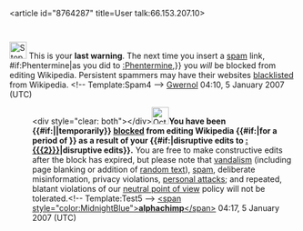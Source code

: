 <article id="8764287" title=User talk:66.153.207.10>
	<talkpage id="8764287" title="User talk:66.153.207.10">
[[Image:Stop hand.svg|30px|left]] This is your '''last warning'''. The next time you insert a [[Wikipedia:Spam|spam]] link,  {{{{{subst|}}}#if:Phentermine|as you did to [[:Phentermine]],}} you ''will'' be blocked from editing Wikipedia. Persistent spammers may have their websites [[meta:Talk:Spam blacklist|blacklisted]] from Wikipedia. &lt;!-- Template:Spam4 --&gt;  [[User:Gwernol|Gwernol]] 04:10, 5 January 2007 (UTC)

:&lt;div style=&quot;clear: both&quot;&gt;&lt;/div&gt;[[Image:Octagon-warning.svg|left|30px]]'''You have been {{#if:{{{1|}}}||temporarily}} [[Wikipedia:Blocking policy|blocked]] from editing Wikipedia {{#if:{{{1|}}}|for a period of {{{1|}}}}} as a result of your {{#if:{{{2|}}}|disruptive edits to [[:{{{2}}}]]|disruptive edits}}.''' You are free to make constructive edits after the block has expired, but please note that [[Wikipedia:Vandalism|vandalism]] (including page blanking or addition of [[Wikipedia:Patent nonsense|random text]]), [[Wikipedia:Spam|spam]], deliberate misinformation, privacy violations, [[Wikipedia:No personal attacks|personal attacks]]; and repeated, blatant violations of our [[Wikipedia:Neutral point of view|neutral point of view]] policy will not be tolerated.&lt;!-- Template:Test5 --&gt; [[User:Alphachimp|&lt;span style=&quot;color:MidnightBlue&quot;&gt;'''alphachimp'''&lt;/span&gt;]] 04:17, 5 January 2007 (UTC)

{{blocked proxy}}
	</talkpage>
</article>